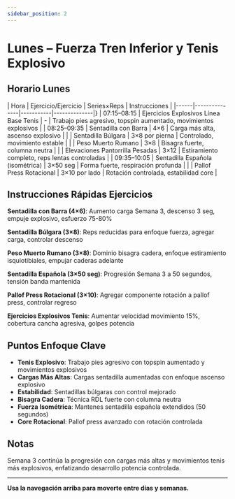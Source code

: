 ```yaml
---
sidebar_position: 2
---
```



<WorkoutNav weekNumber={3} />

# Lunes – Fuerza Tren Inferior y Tenis Explosivo

## Horario Lunes

| Hora | Ejercicio/Ejercicio | Series×Reps | Instrucciones |
|------|---------------|-----------|--------------|}
| 07:15–08:15 | Ejercicios Explosivos Línea Base Tenis | - | Trabajo pies agresivo, topspin aumentado, movimientos explosivos |
| 08:25–09:35 | Sentadilla con Barra | 4×6 | Carga más alta, ascenso explosivo |
| | Sentadilla Búlgara | 3×8 por pierna | Controlado, movimiento estable |
| | Peso Muerto Rumano | 3×8 | Bisagra fuerte, columna neutra |
| | Elevaciones Pantorrilla Pesadas | 3×12 | Estiramiento completo, reps lentas controladas |
| 09:35–10:05 | Sentadilla Española (isométrica) | 3×50 seg | Forma fuerte, respiración profunda |
| | Pallof Press Rotacional | 3×10 por lado | Rotación controlada, estabilidad core |

## Instrucciones Rápidas Ejercicios

**Sentadilla con Barra (4×6)**: Aumento carga Semana 3, descenso 3 seg, empuje explosivo, esfuerzo 75-80%

**Sentadilla Búlgara (3×8)**: Reps reducidas para enfoque fuerza, agregar carga, controlar descenso

**Peso Muerto Rumano (3×8)**: Dominio bisagra cadera, enfoque estiramiento isquiotibiales, empujar caderas adelante

**Sentadilla Española (3×50 seg)**: Progresión Semana 3 a 50 segundos, tensión banda mantenida

**Pallof Press Rotacional (3×10)**: Agregar componente rotación a pallof press, controlar regreso

**Ejercicios Explosivos Tenis**: Aumentar velocidad movimiento 15%, cobertura cancha agresiva, golpes potencia

## Puntos Enfoque Clave

- **Tenis Explosivo**: Trabajo pies agresivo con topspin aumentado y movimientos explosivos
- **Cargas Más Altas**: Cargas sentadilla aumentadas con enfoque ascenso explosivo
- **Estabilidad**: Sentadillas búlgaras con control mejorado
- **Bisagra Cadera**: Técnica RDL fuerte con columna neutra
- **Fuerza Isométrica**: Mantenes sentadilla española extendidos (50 segundos)
- **Core Rotacional**: Pallof press avanzado con rotación controlada

## Notas

Semana 3 continúa la progresión con cargas más altas y movimientos tenis más explosivos, enfatizando desarrollo potencia controlada.

---

**Usa la navegación arriba para moverte entre días y semanas.**